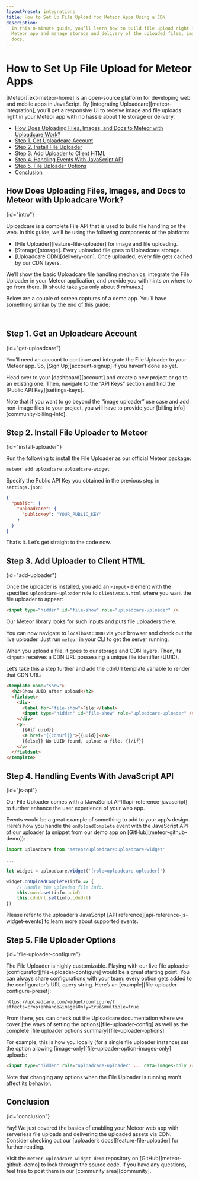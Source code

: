 ```yaml
---
layoutPreset: integrations
title: How to Set Up File Upload for Meteor Apps Using a CDN
description:
  In this 8-minute guide, you’ll learn how to build file upload right into your
  Meteor app and manage storage and delivery of the uploaded files, images &
  docs.
---
```


# How to Set Up File Upload for Meteor Apps

[Meteor][ext-meteor-home] is an open-source platform for developing web and
mobile apps in JavaScript. By [integrating Uploadcare][meteor-integration],
you’ll get a responsive UI to receive image and file uploads right in your
Meteor app with no hassle about file storage or delivery.

- [How Does Uploading Files, Images, and Docs to Meteor with Uploadcare Work?](#intro)
- [Step 1. Get Uploadcare Account](#get-uploadcare)
- [Step 2. Install File Uploader](#install-uploader)
- [Step 3. Add Uploader to Client HTML](#add-uploader)
- [Step 4. Handling Events With JavaScript API](#js-api)
- [Step 5. File Uploader Options](#file-uploader-configure)
- [Conclusion](#conclusion)

## How Does Uploading Files, Images, and Docs to Meteor with Uploadcare Work?
{id="intro"}

Uploadcare is a complete File API that is used to build file handling on the
web. In this guide, we’ll be using the following components of the platform:

- [File Uploader][feature-file-uploader] for image and file uploading.
- [Storage][storage]. Every uploaded file goes to Uploadcare storage.
- [Uploadcare CDN][delivery-cdn]. Once uploaded, every file gets cached by our CDN layers.

We’ll show the basic Uploadcare file handling mechanics, integrate the File
Uploader in your Meteor application, and provide you with hints on where
to go from there. (It should take you only about _8 minutes_.)

Below are a couple of screen captures of a demo app. You’ll have something
similar by the end of this guide:

<Image
  uuid='b5c3f1ed-0f40-478e-8a87-dd233c048b81'
  desc='A file upload form that allows you to upload images to Meteor'
/>

<Image
  uuid='c78dbd4c-7718-42f2-a2ef-3426ffb446bc'
  desc='A JPEG image uploaded to Meteor'
/>

## Step 1. Get an Uploadcare Account
{id="get-uploadcare"}

You’ll need an account to continue and integrate the File Uploader to
your Meteor app. So, [Sign Up][account-signup] if you haven’t done so yet.

Head over to your [dashboard][account] and create a new project or go to an
existing one. Then, navigate to the “API Keys” section and find the [Public API
Key][settings-keys].

Note that if you want to go beyond the “image uploader” use case and add
non-image files to your project, you will have to provide your [billing
info][community-billing-info].

## Step 2. Install File Uploader to Meteor
{id="install-uploader"}

Run the following to install the File Uploader as our official Meteor
package:

```bash
meteor add uploadcare:uploadcare-widget
```

Specify the Public API Key you obtained in the previous step in `settings.json`:

```json
{
  "public": {
    "uploadcare": {
      "publicKey": "YOUR_PUBLIC_KEY"
    }
  }
}
```

That’s it. Let’s get straight to the code now.

## Step 3. Add Uploader to Client HTML
{id="add-uploader"}

Once the uploader is installed, you add an `<input>` element with the specified
`uploadcare-uploader` role to `client/main.html` where you want the file
uploader to appear:

```html
<input type="hidden" id="file-show" role="uploadcare-uploader" />
```

Our Meteor library looks for such inputs and puts file uploaders there.

You can now navigate to `localhost:3000` via your browser and check out the live
uploader. Just run `meteor` in your CLI to get the server running.

When you upload a file, it goes to our storage and CDN layers.
Then, its `<input>` receives a CDN URL possessing a unique file identifier
(UUID).

Let’s take this a step further and add the cdnUrl template variable to render
that CDN URL:

```html
<template name="show">
  <h2>Show UUID after upload</h2>
  <fieldset>
    <div>
      <label for="file-show">File:</label>
      <input type="hidden" id="file-show" role="uploadcare-uploader" />
    </div>
    <p>
      {{#if uuid}}
      <a href="{{cdnUrl}}">{{uuid}}</a>
      {{else}} No UUID found, upload a file. {{/if}}
    </p>
  </fieldset>
</template>
```

## Step 4. Handling Events With JavaScript API
{id="js-api"}

Our File Uploader comes with a [JavaScript API][api-reference-javascript] to
further enhance the user experience of your web app.

Events would be a great example of something to add to your app’s design. Here’s
how you handle the `onUploadComplete` event with the JavaScript API of our
uploader (a snippet from our demo app on [GitHub][meteor-github-demo]):

```javascript
import uploadcare from 'meteor/uploadcare:uploadcare-widget'

...

let widget = uploadcare.Widget('[role=uploadcare-uploader]')

widget.onUploadComplete(info => {
    // Handle the uploaded file info.
    this.uuid.set(info.uuid)
    this.cdnUrl.set(info.cdnUrl)
})
```

Please refer to the uploader’s JavaScript [API
reference][api-reference-js-widget-events] to learn more about supported events.

## Step 5. File Uploader Options
{id="file-uploader-configure"}

The File Uploader is highly customizable. Playing with our live file uploader
[configurator][file-uploader-configure] would be a great starting point. You can
always share configurations with your team: every option gets added to the
configurator’s URL query string. Here’s an
[example][file-uploader-configure-preset]:

```
https://uploadcare.com/widget/configure/?effects=crop+enhance&imagesOnly=true&multiple=true
```

From there, you can check out the Uploadcare documentation where we cover [the
ways of setting the options][file-uploader-config] as well as the complete [file
uploader options summary][file-uploader-options].

For example, this is how you locally (for a single file uploader instance) set
the option allowing [image-only][file-uploader-option-images-only] uploads:

```html
<input type="hidden" role="uploadcare-uploader" ... data-images-only />
```

Note that changing any options when the File Uploader is running won’t affect
its behavior.

## Conclusion
{id="conclusion"}

Yay! We just covered the basics of enabling your Meteor web app with serverless
file uploads and delivering the uploaded assets via CDN. Consider checking out
our [uploader’s docs][feature-file-uploader] for further reading.

Visit the `meteor-uploadcare-widget-demo` repository on
[GitHub][meteor-github-demo] to look through the source code. If you have any
questions, feel free to post them in our [community area][community].

